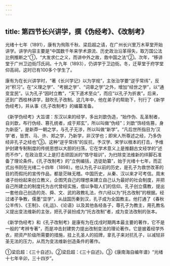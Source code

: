 ```yaml
---
---
---
```

title: 第四节长兴讲学，撰《伪经考》、《改制考》
---



光绪十七年（1891），康有为徇陈千秋、梁启超之请，在广州长兴里万木草堂开始讲学。讲学内容主要是“中国数千年来学术源流、历史政治沿革得失，取万国公法比例推断之”①，“大发求仁之义，而讲中外之故，救中国之法”②。次年，“移讲堂于广州卫边街邝氏祠。十九年（1893），仍讲学于卫边街。冬，迁草堂于府学堂仰高祠，这时已有100多个学生了。

康有为在长兴讲学时，“著《长兴学记》以为学规”，主张治学要“逆乎常纬”，反对“积习”。在“义理之学”、“考据之学”、“词章之学”之外，增加“经世之学”，以“通变宜民”。认为孔子“因时立教”，“天下道术至众”，而应“以孔子为折衷”。后来，还到广西桂林讲学，鼓吹孔子改制。这几年中，他在弟子的帮助下，刊行了《新学伪经考》，并从事《孔子改制考》的编纂准备。

《新学伪经考》大旨谓：东汉以来的经学，多出刘歆伪造，“始作伪、乱圣制者，自刘歆，布行伪经、篡孔统者，成于郑玄”，所以叫做“伪经”；刘歆“饰经佐篡，身为新臣”，是新莽一朝之学，与孔子无涉，所以叫做“新学”。“凡后世所指目为‘汉学’者，皆贾、马、许、郑之学，乃新学，非汉学也；即宋人所尊述之经，乃多伪经非孔子之经也”③。这种“逆乎常纬”的反抗，予汉学、宋学以根本的打击，予维护封建专制制度的传统思想以大胆的扫荡，它在学术意义上是推翻古文经学的“述而不作”，在政治意义上是打击顽固派的“恪守祖训”，为扫除变法维新的绊脚石准备了理论条件。《孔子改制考》的“立例编括，选徒助纂”，始于光绪十七年，而正式出书则在光绪二十四年（1898）。他认为孔子以前的历史，是孔子为救世改革的目的而假托的宣传作品，都是茫昧无稽。中国历史，从秦、汉以来才可考信。周末诸子纷纷起来创立教义，企图凭自己的理想来建立自己认为最好的社会制度，并把自己所建立的制度托为古代曾经实施，借以争取人们的信仰。孔子创立儒教，提出一套他自己创造的尧、舜、文、武的政教礼法，作六经以为“托古改制”的根据。经过诸子争教，儒墨“显学”，从战国历秦到汉，孔子成为全国教主。他打通了《春秋公羊传》、《王制》、《礼运》、《论语》以及其他各经各子，尊孔子为教主，用孔教名义提出变法维新的主张，把孔子装扮成为“托古改制”者，成为变法改制的张本。

《新学伪经考》和《孔子改制考》是康有为在戊戌时期两本最主要的著作，它不是一般的“考辨专著”，而是冲击封建势力提出改制变法的理论著作。它是披着经学外衣，把资产阶级所需要的措施，挂上孔圣人的招牌，拿孔子来对抗孔子，以减轻非圣无法的压力，从而为变法维新创造条件的著作。

①梁启超：《三十自述》。②梁启超：《三十自述》。③《康南海自编年谱》“光绪十七年辛卯，三十四岁”。